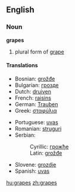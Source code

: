 ==English==
===Noun===
'''grapes''' {{p}}
#plural form of [[grape]]
====Translations====
{{top}}
*Bosnian: [[grožđe#Bosnian|grožđe]] {{n}} {{p}}
*Bulgarian: [[грозде]] {{n}} {{p}}
*Dutch: [[druiven]] {{f}} {{p}}
*French: [[raisins]] {{m}} {{p}}
*German: [[Trauben]] {{f}} {{p}}
*Greek: [[σταφύλια]]
{{mid}}
*Portuguese: [[uvas]] {{f}} {{p}}
*Romanian: [[struguri]] {{m}} {{p}}
*Serbian:
*:Cyrillic: [[грожђе#Serbian|грожђе]] {{n}} {{p}}
*:Latin: [[grožđe#Serbian|grožđe]] {{n}} {{p}}
*Slovene: [[grozdje]] {{n}} {{p}}
*Spanish: [[uvas]] {{f}} {{p}}
{{bottom}}

[[hu:grapes]]
[[zh:grapes]]